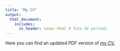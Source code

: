 ```yaml
---
title: "My CV"
output:
  html_document:
    includes:
      in_header: cover.html # foto de portada
---
```



Here you can find an updated PDF version of <a href="BERNAT PUERTAS_CV.pdf#" class="download" title="Download CV as PDF">my CV.</a>
